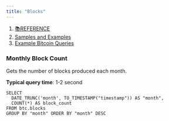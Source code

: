 ```yaml
---
title: "Blocks"
---
```


1. [📚REFERENCE](/reference)
2. [Samples and Examples](/reference/samples-and-examples)
3. [Example Bitcoin Queries](/reference/samples-and-examples/example-bitcoin-queries)

### Monthly Block Count

Gets the number of blocks produced each month.

**Typical query time**: 1-2 second

```
SELECT 
  DATE_TRUNC('month', TO_TIMESTAMP("timestamp")) AS "month", 
  COUNT(*) AS block_count
FROM btc.blocks
GROUP BY "month" ORDER BY "month" DESC
```
